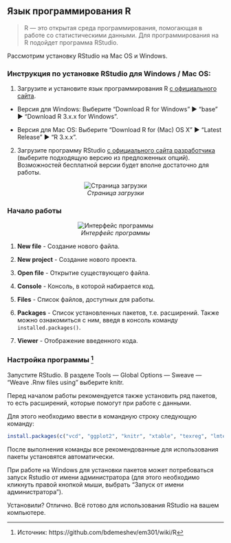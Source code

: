 ## Язык программирования R

> R --- это открытая среда программирования, помогающая в работе со статистическими данными. Для программирования на R подойдет программа RStudio. 

Рассмотрим установку RStudio на Mac OS и Windows.

### Инструкция по установке RStudio для Windows / Mac OS:

1. Загрузите и установите язык программирования R [с официального сайта](http://cran.cnr.berkeley.edu/).

* Версия для Windows: Выберите “Download R for Windows”  ▶  “base”  ▶  “Download R 3.x.x for Windows”.

* Версия для Mac OS: Выберите “Download R for (Mac) OS X”  ▶  “Latest Release”  ▶ “R 3.x.x”.

2. Загрузите программу RStudio [с официального сайта разработчика](https://www.rstudio.com/products/rstudio/download/) (выберите подходящую версию из предложенных опций). Возможностей бесплатной версии 
будет вполне достаточно для работы.

<center> 

![*Страница загрузки*](images/RStudio.png) 

</center> 

### Начало работы 


<center> 

![*Интерфейс программы*](images/RStudio_Interface.png) 

</center> 


1. **New file** - Создание нового файла.

2. **New project** - Создание нового проекта.

3. **Open file** - Открытие существующего файла.

4. **Console** - Консоль, в которой набирается код.

5. **Files** - Список файлов, доступных для работы.

6. **Packages** - Список установленных пакетов, т.е. расширений. Также можно ознакомиться с ним, введя в консоль команду `installed.packages()`.

7. **Viewer** - Отображение введенного кода.


### Настройка программы [^1]

Запустите RStudio. В разделе Tools --- Global Options --- Sweave --- "Weave .Rnw files using" выберите knitr.

Перед началом работы рекомендуется также установить ряд пакетов, то есть расширений, которые помогут при работе с данными.

Для этого необходимо ввести в командную строку следующую команду:
```r
install.packages(c("vcd", "ggplot2", "knitr", "xtable", "texreg", "lmtest", "sandwich", "erer", "dplyr", "readxl", "reshape2", "RCurl", "RSelenium","XML", "jsonlite", "quantmod", "lubridate", "stringr", "tidyr"))
```

После выполнения команды все рекомендованные для использования пакеты установятся автоматически. 

При работе на Windows для установки пакетов может потребоваться запуск Rstudio от имени администратора (для этого необходимо кликнуть правой кнопкой мыши, выбрать "Запуск от имени администратора").

Установили? Отлично. Всё готово для использования RStudio на вашем компьютере.


[^1]: Источник: https://github.com/bdemeshev/em301/wiki/R
